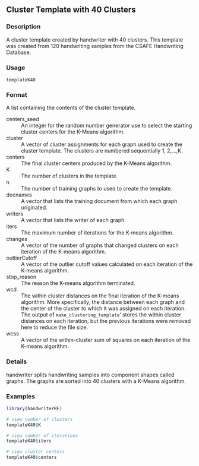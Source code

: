## Cluster Template with 40 Clusters {.unnumbered}


### Description

A cluster template created by <span class="pkg">handwriter</span> with 40 clusters. This template
was created from 120 handwriting samples from the CSAFE Handwriting Database.



### Usage

<pre><code class='language-R'>templateK40
</code></pre>


### Format

A list containing the contents of the cluster template.


<dl>
<dt>centers_seed</dt><dd>An integer for the random number generator use to select the
starting cluster centers for the K-Means algorithm.
</dd>
<dt>cluster</dt><dd>A vector of cluster assignments
for each graph used to create the cluster template. The clusters are numbered sequentially 1, 2,...,K.
</dd>
<dt>centers</dt><dd>The final cluster centers produced by the K-Means algorithm.
</dd>
<dt>K</dt><dd>The number of clusters in the template.
</dd>
<dt>n</dt><dd>The number of training graphs to used to create the template.
</dd>
<dt>docnames</dt><dd>A vector that lists the training document from which each graph originated.
</dd>
<dt>writers</dt><dd>A vector that lists the writer of each graph.
</dd>
<dt>iters</dt><dd>The maximum number of iterations for the K-means
algorithm.
</dd>
<dt>changes</dt><dd>A vector of the number of graphs that
changed clusters on each iteration of the K-means algorithm.
</dd>
<dt>outlierCutoff</dt><dd>A vector of the outlier cutoff values calculated on
each iteration of the K-means algorithm.
</dd>
<dt>stop_reason</dt><dd>The reason the
K-means algorithm terminated.
</dd>
<dt>wcd</dt><dd>The within cluster
distances on the final iteration of the K-means algorithm. More specifically,
the distance between each graph and the center of the cluster to which it
was assigned  on each iteration. The output of <code>make_clustering_template</code>' stores
the within cluster distances on each iteration, but the previous iterations were removed here to reduce the file size.
</dd>
<dt>wcss</dt><dd>A vector of the
within-cluster sum of squares on each iteration of the K-means algorithm.
</dd></dl>



### Details

<span class="pkg">handwriter</span> splits handwriting samples into component shapes called
graphs. The graphs are sorted into 40 clusters with a K-Means algorithm.



### Examples
```r
library(handwriterRF)

# view number of clusters
templateK40$K

# view number of iterations
templateK40$iters

# view cluster centers
templateK40$centers



```
